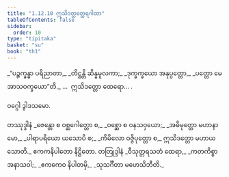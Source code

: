 ```yaml
---
title: "1.12.10 ဣသိဒတ္တတ္ထေရဂါထာ"
tableOfContents: false
sidebar:
  order: 10
type: "tipitaka"
basket: "su"
book: "th1"
---
```



<DynamicBreadcrumb />

<Division number="120" book="th1" e="ch" v="19" p="245">

<Paragraph number="267" type="verses" book="th1">
_“ပဉ္စက္ခန္ဓာ ပရိညာတာ,_  
_တိဋ္ဌန္တိ ဆိန္နမူလကာ;_  
_ဒုက္ခက္ခယော အနုပ္ပတ္တော,_  
_ပတ္တော မေ အာသဝက္ခယော”တိ._  


</Paragraph>
</Division>

<Paragraph number="268" type="center" book="th1">
…  ဣသိဒတ္တော ထေရော… .

  
ဝဂ္ဂေါ ဒွါဒသမော.



</Paragraph>

<Paragraph number="269" type="center" book="th1">
တဿုဒ္ဒါနံ


</Paragraph>

<Paragraph number="270" type="verses" book="th1">
_ဇေန္တော စ ဝစ္ဆဂေါတ္တော စ,_  
_ဝစ္ဆော စ ဝနသဝှယော;_  
_အဓိမုတ္တော မဟာနာမော,_  
_ပါရာပရိယော ယသောပိ စ;_  
_ကိမိလော ဝဇ္ဇိပုတ္တော စ,_  
ဣသိဒတ္တော မဟာယသောတိ._  


</Paragraph>

<Paragraph number="271" type="center" book="th1">
ဧကကနိပါတော နိဋ္ဌိတော.



</Paragraph>

<Paragraph number="272" type="center" book="th1">
တတြုဒ္ဒါနံ


</Paragraph>

<Paragraph number="273" type="verses" book="th1">
_ဝီသုတ္တရသတံ ထေရာ,_  
_ကတကိစ္စာ အနာသဝါ;_  
_ဧကကေဝ နိပါတမှိ,_  
_သုသင်္ဂီတာ မဟေသိဘီတိ._
</Paragraph>